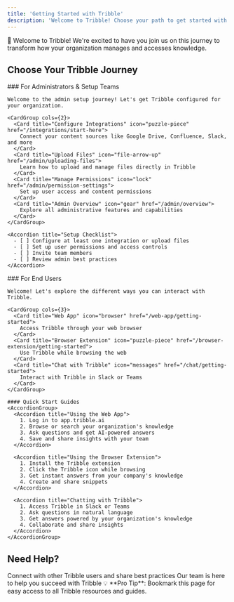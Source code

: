 ```yaml
---
title: 'Getting Started with Tribble'
description: 'Welcome to Tribble! Choose your path to get started with our AI-powered knowledge assistant.'
---
```


<Note>
  🎉 Welcome to Tribble! We're excited to have you join us on this journey to transform how your organization manages and accesses knowledge.
</Note>

## Choose Your Tribble Journey

<Tabs>
  <Tab title="I'm Setting Up Tribble">
    ### For Administrators & Setup Teams

    Welcome to the admin setup journey! Let's get Tribble configured for your organization.

    <CardGroup cols={2}>
      <Card title="Configure Integrations" icon="puzzle-piece" href="/integrations/start-here">
        Connect your content sources like Google Drive, Confluence, Slack, and more
      </Card>
      <Card title="Upload Files" icon="file-arrow-up" href="/admin/uploading-files">
        Learn how to upload and manage files directly in Tribble
      </Card>
      <Card title="Manage Permissions" icon="lock" href="/admin/permission-settings">
        Set up user access and content permissions
      </Card>
      <Card title="Admin Overview" icon="gear" href="/admin/overview">
        Explore all administrative features and capabilities
      </Card>
    </CardGroup>

    <Accordion title="Setup Checklist">
      - [ ] Configure at least one integration or upload files
      - [ ] Set up user permissions and access controls
      - [ ] Invite team members
      - [ ] Review admin best practices
    </Accordion>
  </Tab>

  <Tab title="I'm Using Tribble">
    ### For End Users

    Welcome! Let's explore the different ways you can interact with Tribble.

    <CardGroup cols={3}>
      <Card title="Web App" icon="browser" href="/web-app/getting-started">
        Access Tribble through your web browser
      </Card>
      <Card title="Browser Extension" icon="puzzle-piece" href="/browser-extension/getting-started">
        Use Tribble while browsing the web
      </Card>
      <Card title="Chat with Tribble" icon="messages" href="/chat/getting-started">
        Interact with Tribble in Slack or Teams
      </Card>
    </CardGroup>

    #### Quick Start Guides
    <AccordionGroup>
      <Accordion title="Using the Web App">
        1. Log in to app.tribble.ai
        2. Browse or search your organization's knowledge
        3. Ask questions and get AI-powered answers
        4. Save and share insights with your team
      </Accordion>
      
      <Accordion title="Using the Browser Extension">
        1. Install the Tribble extension
        2. Click the Tribble icon while browsing
        3. Get instant answers from your company's knowledge
        4. Create and share snippets
      </Accordion>

      <Accordion title="Chatting with Tribble">
        1. Access Tribble in Slack or Teams
        2. Ask questions in natural language
        3. Get answers powered by your organization's knowledge
        4. Collaborate and share insights
      </Accordion>
    </AccordionGroup>
  </Tab>
</Tabs>

## Need Help?

<CardGroup cols={2}>
  <Card title="Join our Community" icon="people-group">
    Connect with other Tribble users and share best practices
  </Card>
  <Card title="Contact Support" icon="headset">
    Our team is here to help you succeed with Tribble
  </Card>
</CardGroup>

<Note>
💡 **Pro Tip**: Bookmark this page for easy access to all Tribble resources and guides.
</Note> 